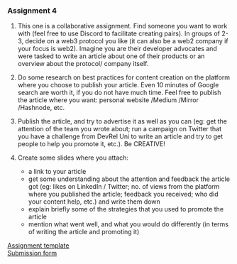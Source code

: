 ### Assignment 4

1. This one is a collaborative assignment. Find someone you want to work with (feel free to use Discord to facilitate creating pairs).
In groups of 2-3, decide on a web3 protocol you like (it can also be a web2 company if your focus is web2). Imagine you are their developer advocates and were tasked to write an article about one of their products or an overview about the protocol/ company itself. 

2. Do some research on best practices for content creation on the platform where you choose to publish your article. Even 10 minutes of Google search are worth it, if you do not have much time. Feel free to publish the article where you want: personal website /Medium /Mirror /Hashnode, etc. 

3. Publish the article, and try to advertise it as well as you can (eg: get the attention of the team you wrote about; run a campaign on Twitter that you have a challenge from DevRel Uni to write an article and try to get people to help you promote it, etc.). Be CREATIVE!

4. Create some slides where you attach:
    * a link to your article
    * get some understanding about the attention and feedback the article got (eg: likes on LinkedIn / Twitter; no. of views from the platform where you published the article; feedback you received; who did your content help, etc.) and write them down
    * explain briefly some of the strategies that you used to promote the article
    * mention what went well, and what you would do differently (in terms of writing the article and promoting it)

[Assignment template](https://docs.google.com/presentation/d/1ZYd2BIXY0GrsioN4TPDaAerp_WPPcCXlNOJ7yYxEjE0/edit#slide=id.g2177baca1fa_19_10)<br/>
[Submission form](https://docs.google.com/forms/d/e/1FAIpQLSfhBTNIsev_tmanw5wHJIlCfG3pbN9MRO8UKLraBg1zWBB7Iw/viewform)